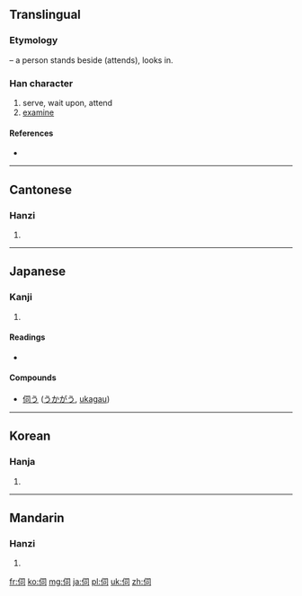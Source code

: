 {{also|何|同}}
==Translingual==
===Etymology===
{{Han compound|人|alt1=亻|t1=person, man|司|ls=psc|c1=s|c2=p}} – a person stands beside (attends), looks in.

===Han character===
{{Han char|rn=9|rad=人|as=05|sn=7|four=2722<sub>0</sub>|canj=人尸一口 (OSMR)}}

# serve, wait upon, attend
# [[examine]]

====References====
* {{Han ref|kx=0097.080|dkj=00483|dj=0205.140|hdz=10139.050|uh=4F3A|ud=20282|bh=A6F8|bd=42744}}

----

==Cantonese==

===Hanzi===
{{yue-hanzi|jyut=|y=ji6}}

# {{defn|Cantonese|sort=人05}}

----

==Japanese==

===Kanji===
{{ja-kanji|grade=c|rs=人05}}

# {{defn|Japanese|sort=人05}}

====Readings====
* {{ja-readings|on=[[し]] (shi)|kun=[[うかがう]] (ukagau), [[うかがい]] (ukagai)}}

====Compounds====
*[[伺う]] ([[うかがう]], [[ukagau]])

----

==Korean==

===Hanja===
{{ko-hanja|hangeul=사|rv=sa|mr=sa}}

# {{defn|Korean|sort=人05}}

----

==Mandarin==

===Hanzi===
{{cmn-hanzi|pin=[[sì]] ([[si4]])|wg=ssu<sup>4</sup>}}

# {{defn|Mandarin|sort=人05}}

[[fr:伺]]
[[ko:伺]]
[[mg:伺]]
[[ja:伺]]
[[pl:伺]]
[[uk:伺]]
[[zh:伺]]